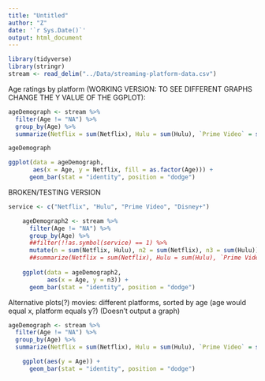 ```yaml
---
title: "Untitled"
author: "Z"
date: '`r Sys.Date()`'
output: html_document
---
```


```r
library(tidyverse)
library(stringr)
stream <- read_delim("../Data/streaming-platform-data.csv")
```

Age ratings by platform (WORKING VERSION: TO SEE DIFFERENT GRAPHS CHANGE THE Y VALUE OF THE GGPLOT):
```r

ageDemograph <- stream %>% 
  filter(Age != "NA") %>% 
  group_by(Age) %>% 
  summarize(Netflix = sum(Netflix), Hulu = sum(Hulu), `Prime Video` = sum(`Prime Video`), `Disney+` = sum(`Disney+`))

ageDemograph

ggplot(data = ageDemograph,
       aes(x = Age, y = Netflix, fill = as.factor(Age))) +
      geom_bar(stat = "identity", position = "dodge") 
```


BROKEN/TESTING VERSION
```r
service <- c("Netflix", "Hulu", "Prime Video", "Disney+")

    ageDemograph2 <- stream %>% 
      filter(Age != "NA") %>% 
      group_by(Age) %>% 
      ##filter(!!as.symbol(service) == 1) %>%
      mutate(n = sum(Netflix, Hulu), n2 = sum(Netflix), n3 = sum(Hulu))
      ##summarize(Netflix = sum(Netflix), Hulu = sum(Hulu), `Prime Video` = sum(`Prime Video`), `Disney+` = sum(`Disney+`))
    
    ggplot(data = ageDemograph2, 
           aes(x = Age, y = n3)) +
      geom_bar(stat = "identity", position = "dodge")

```

Alternative plots(?)
movies: different platforms, sorted by age (age would equal x, platform equals y?) (Doesn't output a graph)
```r
ageDemograph <- stream %>% 
  filter(Age != "NA") %>% 
  group_by(Age) %>% 
  summarize(Netflix = sum(Netflix), Hulu = sum(Hulu), `Prime Video` = sum(`Prime Video`), `Disney+` = sum(`Disney+`)) %>% 

    ggplot(aes(y = Age)) +
      geom_bar(stat = "identity", position = "dodge")
```

